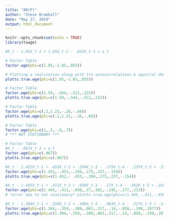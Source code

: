 ```yaml
---
title: "AR(P)"
author: "Steve Bramhall"
date: "May 27, 2019"
output: html_document
---
```


```r
knitr::opts_chunk$set(echo = TRUE)
library(tswge)
```

```r
#X_t - 1.95X_t-1 + 1.85X_t-2 - .855X_t-3 = a_t

# Factor Table
factor.wge(phi=c(1.95,-1.85,.855))

# Plotting a realization along with tre autocorrelations & spectral density
plotts.true.wge(phi=c(1.95,-1.85,.855))
```

```r
# Factor Table
factor.wge(phi=c(1.59,-.544,-.511,.222))
plotts.true.wge(phi=c(1.59,-.544,-.511,.222))
```

```r
# Factor Table
factor.wge(phi=c(.2,1.23,-.26,-.66))
plotts.true.wge(phi=c(.2,1.23,-.26,-.66))
```

```r
# Factor Table
factor.wge(phi=c(1,.5,-.8,.7))
# *** NOT STATIONARY ***
```

```r
# Factor Table
#X_t - .967X_t-1 = a_t
factor.wge(phi=c(.967))
plotts.true.wge(phi=c(.967))

#X_t - 1.452X_t-1 + .453X_t-2 + .294X_t-3 - .175X_t-4 - .237X_t-5 + .154X_t-6 = a_t
factor.wge(phi=c(1.452,-.453,-.294,.175,.237,-.154))
plotts.true.wge(phi=c(1.452,- .453,-.294,.175,.237,-.154))

#X_t - 1.445X_t-1 + .411X_t-2 + .038X_t-3 - .17X_t-4 - .362X_t-5 + .245X_t-6 +.177X_t-7 - .213X_t-8 = a_t
factor.wge(phi=c(1.445,-.411,-.038,.17,.362,-.245,-.177,.213))
# *error due to not stationary* plotts.true.wge(phi=c(1.445,-.411,-.038,.17,.362,-.245,-.177,.213))

#X_t - 1.384X_t-1 + .359X_t-2 + .309X_t-3 - .063X_t-4 - .317X_t-5 + .14X_t-6 +.0587X_t-7 + .199X_t-8 - .2877= a_t
factor.wge(phi=c(1.384,-.359,-.309,.063,.317,-.14,-.058,-.199,.2877))
plotts.true.wge(phi=c(1.384,-.359,-.309,.063,.317,-.14,-.058,-.199,.2877))

```


